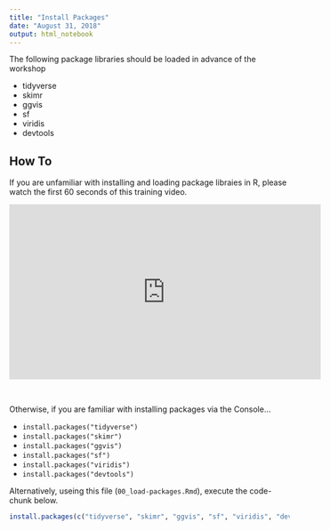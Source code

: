 ```yaml
---
title: "Install Packages"
date: "August 31, 2018"
output: html_notebook
---
```


The following package libraries should be loaded in advance of the workshop

- tidyverse
- skimr
- ggvis
- sf
- viridis
- devtools

## How To

If you are unfamiliar with installing and loading package libraies in R, please watch the first 60 seconds of this training video.

<iframe width="560" height="315" src="https://www.youtube.com/embed/u1r5XTqrCTQ" frameborder="0" allow="autoplay; encrypted-media" allowfullscreen></iframe>

&nbsp;

Otherwise, if you are familiar with installing packages via the Console...

- `install.packages("tidyverse")`
- `install.packages("skimr")`
- `install.packages("ggvis")`
- `install.packages("sf")`
- `install.packages("viridis")`
- `install.packages("devtools")`

Alternatively, useing this file (`00_load-packages.Rmd`), execute the code-chunk below.

```r
install.packages(c("tidyverse", "skimr", "ggvis", "sf", "viridis", "devtools"))
```